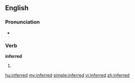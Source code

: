 ==English==

===Pronunciation===
*{{audio|en-us-inferred.ogg|Audio (US)}}

===Verb===
'''inferred'''

# {{past of|[[infer]]}}

[[hu:inferred]]
[[my:inferred]]
[[simple:inferred]]
[[vi:inferred]]
[[zh:inferred]]